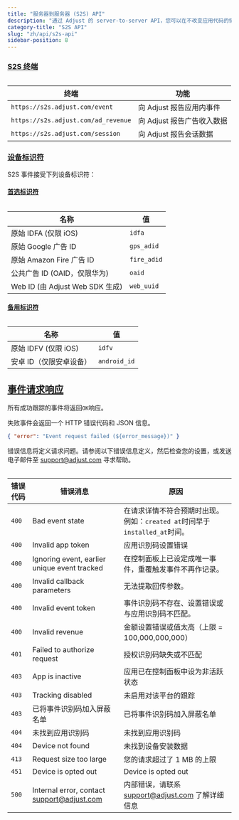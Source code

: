 ```yaml
---
title: "服务器到服务器 (S2S) API"
description: "通过 Adjust 的 server-to-server API，您可以在不改变应用代码的情况下将应用连接到 Adjust。"
category-title: "S2S API"
slug: "zh/api/s2s-api"
sidebar-position: 8
---
```


### [S2S 终端](s2s-endpoints)

<Table>

| 终端                                | 功能                       |
| ----------------------------------- | -------------------------- |
| `https://s2s.adjust.com/event`      | 向 Adjust 报告应用内事件   |
| `https://s2s.adjust.com/ad_revenue` | 向 Adjust 报告广告收入数据 |
| `https://s2s.adjust.com/session`    | 向 Adjust 报告会话数据     |

</Table>

### [设备标识符](device-identifiers)

S2S 事件接受下列设备标识符：

#### [首选标识符](preferred-identifiers)

<Table>

| 名称                              | 值          |
| --------------------------------- | ----------- |
| 原始 IDFA \(仅限 iOS\)            | `idfa`      |
| 原始 Google 广告 ID               | `gps_adid`  |
| 原始 Amazon Fire 广告 ID          | `fire_adid` |
| 公共广告 ID \(OAID，仅限华为\)    | `oaid`      |
| Web ID \(由 Adjust Web SDK 生成\) | `web_uuid`  |

</Table>

#### [备用标识符](backup-identifiers)

<Table>

| 名称                    | 值           |
| ----------------------- | ------------ |
| 原始 IDFV \(仅限 iOS\)  | `idfv`       |
| 安卓 ID（仅限安卓设备） | `android_id` |

</Table>

## [事件请求响应](event-submission-responses)

所有成功跟踪的事件将返回`OK`响应。

失败事件会返回一个 HTTP 错误代码和 JSON 信息。

```json
{ "error": "Event request failed (${error_message})" }
```

错误信息将定义请求问题。请参阅以下错误信息定义，然后检查您的设置，或发送电子邮件至 [support@adjust.com](mailto:support@adjust.com) 寻求帮助。

<Table>

| 错误代码 | 错误消息                                                                | 原因                                                                       |
| -------- | ----------------------------------------------------------------------- | -------------------------------------------------------------------------- |
| `400`    | Bad event state                                                         | 在请求详情不符合预期时出现。例如：`created at`时间早于`installed_at`时间。 |
| `400`    | Invalid app token                                                       | 应用识别码设置错误                                                         |
| `400`    | Ignoring event, earlier unique event tracked                            | 在控制面板上已设定成唯一事件，重覆触发事件不再作记录。                     |
| `400`    | Invalid callback parameters                                             | 无法提取回传参数。                                                         |
| `400`    | Invalid event token                                                     | 事件识别码不存在、设置错误或与应用识别码不匹配。                           |
| `400`    | Invalid revenue                                                         | 金额设置错误或值太高（上限 = 100,000,000,000）                             |
| `401`    | Failed to authorize request                                             | 授权识别码缺失或不匹配                                                     |
| `403`    | App is inactive                                                         | 应用已在控制面板中设为非活跃状态                                           |
| `403`    | Tracking disabled                                                       | 未启用对该平台的跟踪                                                       |
| `403`    | 已将事件识别码加入屏蔽名单                                              | 已将事件识别码加入屏蔽名单                                                 |
| `404`    | 未找到应用识别码                                                        | 未找到应用识别码                                                           |
| `404`    | Device not found                                                        | 未找到设备安装数据                                                         |
| `413`    | Request size too large                                                  | 您的请求超过了 1 MB 的上限                                                 |
| `451`    | Device is opted out                                                     | Device is opted out                                                        |
| `500`    | Internal error, contact [support@adjust.com](mailto:support@adjust.com) | 内部错误，请联系 support@adjust.com 了解详细信息                           |

</Table>
